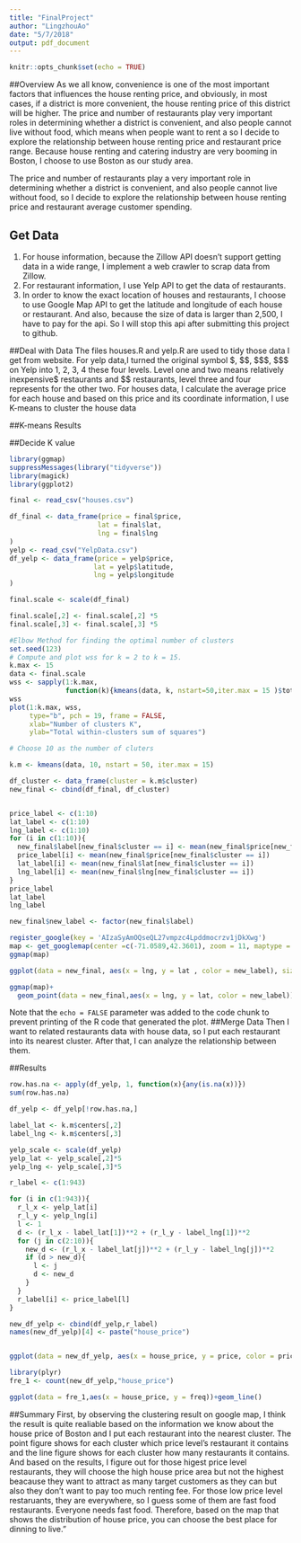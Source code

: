 ```yaml
---
title: "FinalProject"
author: "LingzhouAo"
date: "5/7/2018"
output: pdf_document
---
```


```r
knitr::opts_chunk$set(echo = TRUE)
```

##Overview
As we all know, convenience is one of the most important factors that influences the house renting price, and obviously, in most cases, if a district is more convenient, the house renting price of this district will be higher. The price and number of restaurants play very important roles in determining whether a district is convenient, and also people cannot live without food, which means when people want to rent a so I decide to explore the relationship between house renting price and restaurant price range.
Because house renting and catering industry are very booming in Boston, I choose to use Boston as our study area.

The price and number of restaurants play a very important role in determining whether a district is convenient, and also people cannot live without food, so I decide to explore the relationship between house renting price and restaurant average customer spending.

## Get Data
1.	For house information, because the Zillow API doesn't support getting data in a wide range, I implement a web crawler to scrap data from Zillow.
2.	For restaurant information, I use Yelp API to get the data of restaurants.
3.	In order to know the exact location of houses and restaurants, I choose to use Google Map API to get the latitude and longitude of each house or restaurant. And also, because the size of data is larger than 2,500, I have to pay for the api. So I will stop this api after submitting this project to github.

##Deal with Data
The files houses.R and yelp.R are used to tidy those data I get from website. For yelp data,I turned the original symbol \$, \$\$, \$\$\$, \$\$\$ on Yelp into 1, 2, 3, 4 these four levels. Level one and two means relatively inexpensive\$ restaurants and \$$ restaurants, level three and four represents for the other two.
For houses data, I calculate the average price for each house and based on this price and its coordinate information, I use K-means to cluster the house data


##K-means Results

##Decide K value
```r
library(ggmap)
suppressMessages(library("tidyverse"))
library(magick)
library(ggplot2)

final <- read_csv("houses.csv")

df_final <- data_frame(price = final$price,
                      lat = final$lat,
                      lng = final$lng
)
yelp <- read_csv("YelpData.csv")
df_yelp <- data_frame(price = yelp$price,
                     lat = yelp$latitude,
                     lng = yelp$longitude
)

final.scale <- scale(df_final)

final.scale[,2] <- final.scale[,2] *5
final.scale[,3] <- final.scale[,3] *5

#Elbow Method for finding the optimal number of clusters
set.seed(123)
# Compute and plot wss for k = 2 to k = 15.
k.max <- 15
data <- final.scale
wss <- sapply(1:k.max, 
              function(k){kmeans(data, k, nstart=50,iter.max = 15 )$tot.withinss})
wss
plot(1:k.max, wss,
     type="b", pch = 19, frame = FALSE, 
     xlab="Number of clusters K",
     ylab="Total within-clusters sum of squares")

# Choose 10 as the number of cluters

k.m <- kmeans(data, 10, nstart = 50, iter.max = 15)

df_cluster <- data_frame(cluster = k.m$cluster)
new_final <- cbind(df_final, df_cluster)


price_label <- c(1:10)
lat_label <- c(1:10)
lng_label <- c(1:10)
for (i in c(1:10)){
  new_final$label[new_final$cluster == i] <- mean(new_final$price[new_final$cluster == i])
  price_label[i] <- mean(new_final$price[new_final$cluster == i])
  lat_label[i] <- mean(new_final$lat[new_final$cluster == i])
  lng_label[i] <- mean(new_final$lng[new_final$cluster == i])
}
price_label
lat_label
lng_label

new_final$new_label <- factor(new_final$label)
```
```r
register_google(key = 'AIzaSyAmOQseQL27vmpzc4Lpddmocrzv1jDkXwg')
map <- get_googlemap(center =c(-71.0589,42.3601), zoom = 11, maptype = "roadmap")
ggmap(map)

ggplot(data = new_final, aes(x = lng, y = lat , color = new_label), size = 5, shape = 21)+geom_point()
```
```r
ggmap(map)+
  geom_point(data = new_final,aes(x = lng, y = lat, color = new_label))
```

Note that the `echo = FALSE` parameter was added to the code chunk to prevent printing of the R code that generated the plot.
##Merge Data
Then I want to related restaurants data with house data, so I put each restaurant into its nearest cluster. After that, I can analyze the relationship between them.

##Results
```r
row.has.na <- apply(df_yelp, 1, function(x){any(is.na(x))})
sum(row.has.na)

df_yelp <- df_yelp[!row.has.na,]

label_lat <- k.m$centers[,2]
label_lng <- k.m$centers[,3]

yelp_scale <- scale(df_yelp)
yelp_lat <- yelp_scale[,2]*5
yelp_lng <- yelp_scale[,3]*5

r_label <- c(1:943)

for (i in c(1:943)){
  r_l_x <- yelp_lat[i]
  r_l_y <- yelp_lng[i]
  l <- 1
  d <- (r_l_x - label_lat[1])**2 + (r_l_y - label_lng[1])**2
  for (j in c(2:10)){
    new_d <- (r_l_x - label_lat[j])**2 + (r_l_y - label_lng[j])**2
    if (d > new_d){
      l <- j
      d <- new_d
    }
  }
  r_label[i] <- price_label[l]
}

new_df_yelp <- cbind(df_yelp,r_label)
names(new_df_yelp)[4] <- paste("house_price")


ggplot(data = new_df_yelp, aes(x = house_price, y = price, color = price))+geom_point()
```
```r
library(plyr)
fre_1 <- count(new_df_yelp,"house_price")

ggplot(data = fre_1,aes(x = house_price, y = freq))+geom_line()
```

##Summary
First, by observing the clustering result on google map, I think the result is quite realiable based on the information we know about the house price of Boston and I put each restaurant into the nearest cluster. The point figure shows for each cluster which price level's restaurant it contains and the line figure shows for each cluster how many restaurants it contains. And based on the results, I figure out for those higest price level restaurants, they will choose the high house price area but not the highest beacause they want to attract as many target customers as they can but also they don't want to pay too much renting fee. For those low price level restaruants, they are everywhere, so I guess some of them are fast food restaurants. Everyone needs fast food. 
Therefore, based on the map that shows the distribution of house price, you can choose the best place for dinning to live."







